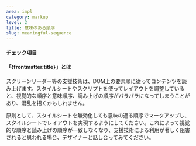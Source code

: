 ```yaml
---
area: impl
category: markup
level: 2
title: 意味のある順序
slug: meaningful-sequence
---
```



#### チェック項目

<Checkpoint title="意味の通る順序でコンテンツをマークアップし、スタイルシートでレイアウトする" />

#### 「{frontmatter.title}」とは

スクリーンリーダー等の支援技術は、DOM上の要素順に従ってコンテンツを読み上げます。スタイルシートやスクリプトを使ってレイアウトを調整していると、視覚的な順序と意味順序、読み上げの順序がバラバラになってしまうことがあり、混乱を招くかもしれません。

原則として、スタイルシートを無効化しても意味の通る順序でマークアップし、スタイルシートでレイアウトを実現するようにしてください。これによって視覚的な順序と読み上げの順序が一致しなくなり、支援技術による利用が著しく阻害されると思われる場合、デザイナーと話し合ってみてください。
